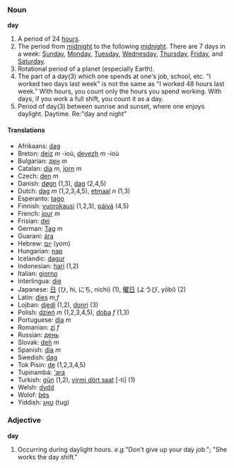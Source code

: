 ===Noun===
'''day'''

#A period of 24 [[hour]]s.
#The period from [[midnight]] to the following [[midnight]]. There are 7 days in a week: [[Sunday]], [[Monday]], [[Tuesday]], [[Wednesday]], [[Thursday]], [[Friday]], and [[Saturday]]. 
#Rotational period of a planet (especially Earth).
#The part of a day(3) which one spends at one's job, school, etc. "I worked two days last week" is not the same as "I worked 48 hours last week." With hours, you count only the hours you spend working. With days, if you work a full shift, you count it as a day.
#Period of day(3) between sunrise and sunset, where one enjoys daylight.  Daytime. Re:"day and night"

====Translations====
*Afrikaans: [[dag]]
*Breton: [[deiz]] ''m'' -ioù, [[devezh]] ''m'' -ioù
*Bulgarian: [[ден]] ''m''
*Catalan: [[dia]] ''m'', [[jorn]] ''m''
*Czech: [[den]] ''m''
*Danish: [[døgn]] (1,3), [[dag]] (2,4,5)
*Dutch: [[dag]] ''m'' (1,2,3,4,5), [[etmaal]] ''n'' (1,3)
*Esperanto: [[tago]]
*Finnish: [[vuorokausi]] (1,2,3), [[päivä]] (4,5)
*French: [[jour]] ''m''
*Frisian: [[dei]]
*German: [[Tag]] ''m''
*Guaraní: [[ára]]
*Hebrew: [[יום]] (yom)
*Hungarian: [[nap]]
*Icelandic: [[dagur]]
*Indonesian: [[hari]] (1,2)
*Italian: [[giorno]]
*Interlingua: [[die]]
*Japanese: [[日]] (ひ, hi, にち, nichi) (1), [[曜日]] (ようび, yōbi) (2)
*Latin: [[dies]] ''m,f''
*Lojban: [[djedi]] (1,2), [[donri]] (3)
*Polish: [[dzień]] ''m'' (1,2,3,4,5), [[doba]] ''f'' (1,3) 
*Portuguese: [[dia]] ''m''
*Romanian: [[zi]] ''f''
*Russian: [[день]]
*Slovak: [[deň]] ''m''
*Spanish: [[día]] ''m''
*Swedish: [[dag]]
*Tok Pisin: [[de]] (1,2,3,4,5)
*Tupinambá: [['ara]]
*Turkish: [[gün]] (1,2), [[yirmi dört saat]] [-ti] (1)
*Welsh: [[dydd]]
*Wolof: [[bés]]
*Yiddish: [[טאָג]] (tug)

===Adjective===
'''day'''
#Occurring during daylight hours. <i>e.g.</i>"Don't give up your day job."; "She works the day shift."